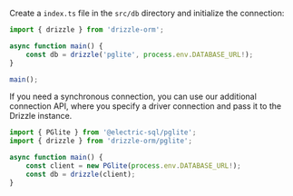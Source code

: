 Create a `index.ts` file in the `src/db` directory and initialize the connection:

```typescript copy
import { drizzle } from 'drizzle-orm';

async function main() {
    const db = drizzle('pglite', process.env.DATABASE_URL!);
}

main();
```

If you need a synchronous connection, you can use our additional connection API, 
where you specify a driver connection and pass it to the Drizzle instance.

```typescript copy
import { PGlite } from '@electric-sql/pglite';
import { drizzle } from 'drizzle-orm/pglite';

async function main() {
    const client = new PGlite(process.env.DATABASE_URL!);
    const db = drizzle(client);
}
```